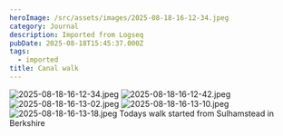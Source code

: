 ```yaml
---
heroImage: /src/assets/images/2025-08-18-16-12-34.jpeg
category: Journal
description: Imported from Logseq
pubDate: 2025-08-18T15:45:37.000Z
tags:
  - imported
title: Canal walk
---
```


![2025-08-18-16-12-34.jpeg](/src/assets/images/2025-08-18-16-12-34.jpeg)
![2025-08-18-16-12-42.jpeg](/src/assets/images/2025-08-18-16-12-42.jpeg)
![2025-08-18-16-13-02.jpeg](/src/assets/images/2025-08-18-16-13-02.jpeg)
![2025-08-18-16-13-10.jpeg](/src/assets/images/2025-08-18-16-13-10.jpeg)
![2025-08-18-16-13-18.jpeg](/src/assets/images/2025-08-18-16-13-18.jpeg)
Todays walk started from Sulhamstead in Berkshire
